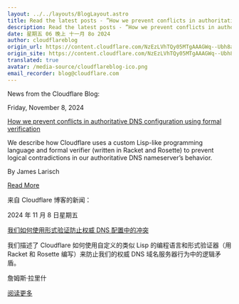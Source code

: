 ```yaml
---
layout: ../../layouts/BlogLayout.astro
title: Read the latest posts - ”How we prevent conflicts in authoritative DNS configuration using formal verification”
description: Read the latest posts - ”How we prevent conflicts in authoritative DNS configuration using formal verification”
date: 星期五 06 晚上 十一月 8o 2024
author: cloudflareblog
origin_url: https://content.cloudflare.com/NzEzLVhTQy05MTgAAAGWq--Ubh8aQr1yu4KSv_90BkBk43xphNfahLoOHSi4cyJ0dKmepc-zydNUxaRhx6MFu-vOMTg=
origin_site: https://content.cloudflare.com/NzEzLVhTQy05MTgAAAGWq--Ubh8aQr1yu4KSv_90BkBk43xphNfahLoOHSi4cyJ0dKmepc-zydNUxaRhx6MFu-vOMTg=
translated: true
avatar: /media-source/cloudflareblog-ico.png
email_recorder: blog@cloudflare.com
---
```



<Reference client:only="react" title="Read the latest posts - ”How we prevent conflicts in authoritative DNS configuration using formal verification”" url="https://content.cloudflare.com/NzEzLVhTQy05MTgAAAGWq--Ubh8aQr1yu4KSv_90BkBk43xphNfahLoOHSi4cyJ0dKmepc-zydNUxaRhx6MFu-vOMTg=" />

<Detail client:only="react">
	News from the Cloudflare Blog:

Friday, November 8, 2024

[How we prevent conflicts in authoritative DNS configuration using formal verification](https://content.cloudflare.com/NzEzLVhTQy05MTgAAAGWq--Ubh8aQr1yu4KSv_90BkBk43xphNfahLoOHSi4cyJ0dKmepc-zydNUxaRhx6MFu-vOMTg=)

We describe how Cloudflare uses a custom Lisp-like programming language and formal verifier (written in Racket and Rosette) to prevent logical contradictions in our authoritative DNS nameserver’s behavior.

By James Larisch

[Read More](https://content.cloudflare.com/NzEzLVhTQy05MTgAAAGWq--Ubh8aQr1yu4KSv_90BkBk43xphNfahLoOHSi4cyJ0dKmepc-zydNUxaRhx6MFu-vOMTg=)


</Detail>

来自 Cloudflare 博客的新闻：

2024 年 11 月 8 日星期五

[我们如何使用形式验证防止权威 DNS 配置中的冲突](https://content.cloudflare.com/NzEzLVhTQy05MTgAAAGWq--Ubh8aQr1yu4KSv_90BkBk43xphNfahLoOHSi4cyJ0dKmepc-zydNUxaRhx6MFu-vOMTg=)

我们描述了 Cloudflare 如何使用自定义的类似 Lisp 的编程语言和形式验证器（用 Racket 和 Rosette 编写）来防止我们的权威 DNS 域名服务器行为中的逻辑矛盾。

詹姆斯·拉里什

[阅读更多](https://content.cloudflare.com/NzEzLVhTQy05MTgAAAGWq--Ubh8aQr1yu4KSv_90BkBk43xphNfahLoOHSi4cyJ0dKmepc-zydNUxaRhx6MFu-vOMTg=)


